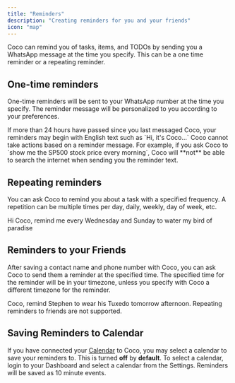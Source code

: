 ```yaml
---
title: "Reminders"
description: "Creating reminders for you and your friends"
icon: "map"
---
```


Coco can remind you of tasks, items, and TODOs by sending you a WhatsApp message at the time you specify. This can be a one time reminder or a repeating reminder.

## One-time reminders

One-time reminders will be sent to your WhatsApp number at the time you specify. The reminder message will be personalized to you according to your preferences.

<Note>
  If more than 24 hours have passed since you last messaged Coco, your reminders may begin with English text such as `Hi, it's Coco...`
</Note>

<Warning>
  Coco cannot take actions based on a reminder message. For example, if you ask Coco to `show me the SP500 stock price every morning`, Coco will **not** be able to search the internet when sending you the reminder text.
</Warning>

## Repeating reminders

You can ask Coco to remind you about a task with a specified frequency. A repetition can be multiple times per day, daily, weekly, day of week, etc.

<Tip>
  Hi Coco, remind me every Wednesday and Sunday to water my bird of paradise
</Tip>

## Reminders to your Friends

After saving a contact name and phone number with Coco, you can ask Coco to send them a reminder at the specified time. The specified time for the reminder will be in your timezone, unless you specify with Coco a different timezone for the reminder.

<Tip>
  Coco, remind Stephen to wear his Tuxedo tomorrow afternoon.
</Tip>

<Warning>
  Repeating reminders to friends are not supported.
</Warning>

## Saving Reminders to Calendar

If you have connected your [Calendar](/features/calendar) to Coco, you may select a calendar to save your reminders to. This is turned **off** by **default**. To select a calendar, login to your Dashboard and select a calendar from the Settings. Reminders will be saved as 10 minute events.